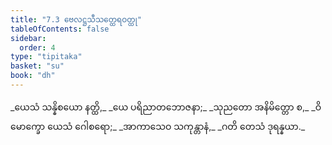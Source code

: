 ```yaml
---
title: "7.3 ဗေလဋ္ဌသီသတ္ထေရဝတ္ထု"
tableOfContents: false
sidebar:
  order: 4
type: "tipitaka"
basket: "su"
book: "dh"
---
```



<DynamicBreadcrumb />

<Division number="92" book="dh">

<Paragraph number="99" type="verses" book="dh">
_ယေသံ သန္နိစယော နတ္ထိ,_  
_ယေ ပရိညာတဘောဇနာ;_  
_သုညတော အနိမိတ္တော စ,_  
_ဝိမောက္ခော ယေသံ ဂေါစရော;_  
_အာကာသေဝ သကုန္တာနံ,_  
_ဂတိ တေသံ ဒုရန္နယာ._
</Paragraph>
</Division>